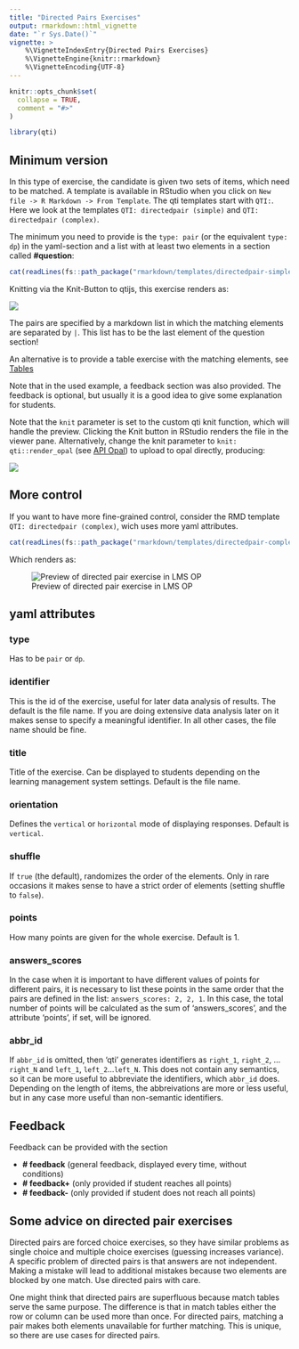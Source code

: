 ```yaml
---
title: "Directed Pairs Exercises"
output: rmarkdown::html_vignette
date: "`r Sys.Date()`"
vignette: >
    %\VignetteIndexEntry{Directed Pairs Exercises}
    %\VignetteEngine{knitr::rmarkdown}
    %\VignetteEncoding{UTF-8}
---
```


```r
knitr::opts_chunk$set(
  collapse = TRUE,
  comment = "#>"
)
```

```r
library(qti)
```

## Minimum version

In this type of exercise, the candidate is given two sets of items, which need to be matched. A template is available in RStudio when you click on `New file -> R Markdown -> From Template`. The qti templates start with `QTI:`. Here we look at the templates `QTI: directedpair (simple)` and `QTI: directedpair (complex)`.

The minimum you need to provide is the `type: pair` (or the equivalent `type: dp`) in the yaml-section and a list with at least two elements in a section called **\#question**:

```r
cat(readLines(fs::path_package("rmarkdown/templates/directedpair-simple/skeleton", "skeleton.Rmd", package = "qti")), sep = '\n')
```

Knitting via the Knit-Button to qtijs, this exercise renders as:

![](images/dp.png)

The pairs are specified by a markdown list in which the matching elements are separated by `|`. This list has to be the last element of the question section!

An alternative is to provide a table exercise with the matching elements, see [Tables](table.html)

Note that in the used example, a feedback section was also provided. The feedback is
optional, but usually it is a good idea to give some explanation for students.

Note that the `knit` parameter is set to the custom qti knit function,
which will handle the preview. Clicking the Knit button in RStudio renders the file in the viewer pane. Alternatively, change the knit parameter to `knit: qti::render_opal` (see [API Opal](api_opal.html)) to upload to opal directly, producing:

![](images/directedpair-simple.jpg)

## More control

If you want to have more fine-grained control, consider the RMD template `QTI: directedpair (complex)`, wich uses more yaml attributes.

```r
cat(readLines(fs::path_package("rmarkdown/templates/directedpair-complex/skeleton", "skeleton.Rmd", package = "qti")), sep = '\n')
```

Which renders as:

![Preview of directed pair exercise in LMS OP](images/directedpair-complex.jpg)

## yaml attributes

### type

Has to be `pair` or `dp`.

### identifier

This is the id of the exercise, useful for later data analysis of results. The default is the file name. If you are doing extensive data analysis later on it makes sense to
specify a meaningful identifier. In all other cases, the file name should be
fine.

### title

Title of the exercise. Can be displayed to students depending on
the learning management system settings. Default is the file name.

### orientation

Defines the `vertical` or `horizontal` mode of displaying responses. Default is `vertical`.

### shuffle

If `true` (the default), randomizes the order of the elements. Only in rare occasions it makes sense to have a strict order of elements (setting shuffle to `false`).

###  points

How many points are given for the whole exercise. Default is 1.

### answers_scores

In the case when it is important to have different values of points for different pairs, it is necessary to list these points in the same order that the pairs are defined in the list: `answers_scores: 2, 2, 1`. In this case, the total number of points will be calculated
as the sum of 'answers_scores', and the attribute 'points', if set, will be ignored.

### abbr_id

If `abbr_id` is omitted, then 'qti' generates identifiers as `right_1`, `right_2`, ...`right_N` and `left_1`, `left_2`...`left_N`. This does not contain any semantics, so it can be more useful to abbreviate the identifiers, which `abbr_id` does. Depending on the length of items, the abbreivations are more or less useful, but in any case more useful than non-semantic identifiers.

## Feedback

Feedback can be provided with the section

-   **\# feedback** (general feedback, displayed every time, without conditions)
-   **\# feedback+** (only provided if student reaches all points)
-   **\# feedback-** (only provided if student does not reach all points)

## Some advice on directed pair exercises 

Directed pairs are forced choice exercises, so they have similar problems as single choice and multiple choice exercises (guessing increases variance). A specific problem of directed pairs is that answers are not independent. Making a mistake will lead to additional mistakes because two elements are blocked by one match. Use directed pairs with care.

One might think that directed pairs are superfluous because match tables serve the same purpose. The difference is that in match tables either the row or column can be used more than once. For directed pairs, matching a pair makes both elements unavailable for further matching. This is unique, so there are use cases for directed pairs.
